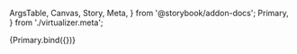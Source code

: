   ArgsTable,
  Canvas, 
  Story,
  Meta,
} from '@storybook/addon-docs';
  Primary,
} from './virtualizer.meta';

<Meta title="Virtualizer/Intro" />

<Canvas>
  <Story name="Basic">
    {Primary.bind({})}
  </Story>
</Canvas>